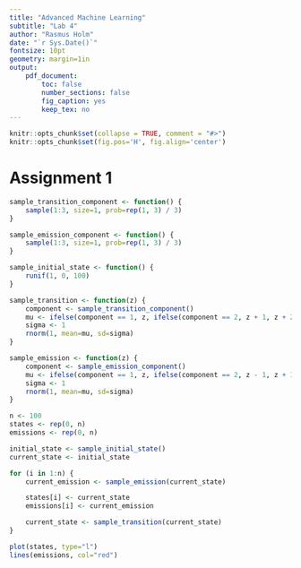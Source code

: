 ```yaml
---
title: "Advanced Machine Learning"
subtitle: "Lab 4"
author: "Rasmus Holm"
date: "`r Sys.Date()`"
fontsize: 10pt
geometry: margin=1in
output:
    pdf_document:
        toc: false
        number_sections: false
        fig_caption: yes
        keep_tex: no
---
```


```r
knitr::opts_chunk$set(collapse = TRUE, comment = "#>")
knitr::opts_chunk$set(fig.pos='H', fig.align='center')
```

# Assignment 1

```r
sample_transition_component <- function() {
    sample(1:3, size=1, prob=rep(1, 3) / 3)
}

sample_emission_component <- function() {
    sample(1:3, size=1, prob=rep(1, 3) / 3)
}

sample_initial_state <- function() {
    runif(1, 0, 100)
}

sample_transition <- function(z) {
    component <- sample_transition_component()
    mu <- ifelse(component == 1, z, ifelse(component == 2, z + 1, z + 2))
    sigma <- 1
    rnorm(1, mean=mu, sd=sigma)
}

sample_emission <- function(z) {
    component <- sample_emission_component()
    mu <- ifelse(component == 1, z, ifelse(component == 2, z - 1, z + 1))
    sigma <- 1
    rnorm(1, mean=mu, sd=sigma)
}
```

```r
n <- 100
states <- rep(0, n)
emissions <- rep(0, n)

initial_state <- sample_initial_state()
current_state <- initial_state

for (i in 1:n) {
    current_emission <- sample_emission(current_state)

    states[i] <- current_state
    emissions[i] <- current_emission

    current_state <- sample_transition(current_state)
}

plot(states, type="l")
lines(emissions, col="red")
```

